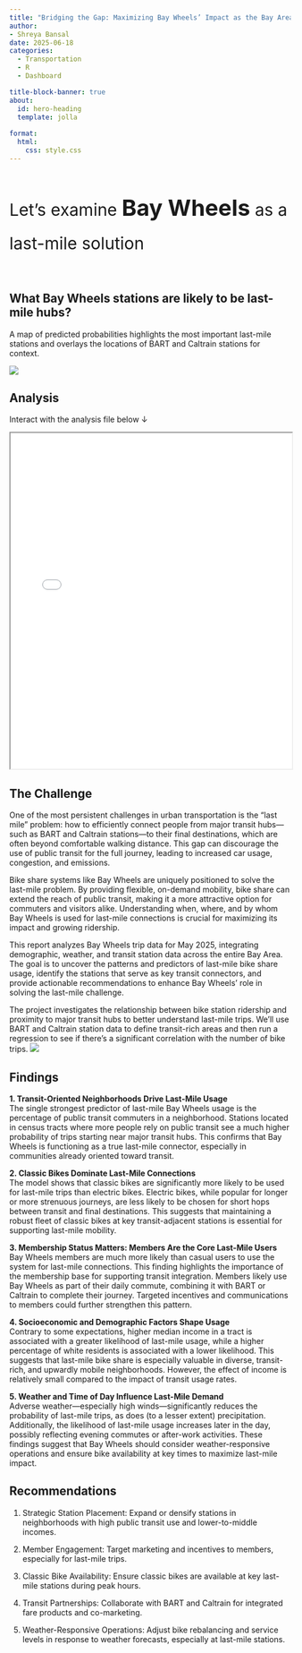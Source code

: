 ```yaml
---
title: "Bridging the Gap: Maximizing Bay Wheels’ Impact as the Bay Area’s Last-Mile Solution"
author:
- Shreya Bansal
date: 2025-06-18
categories:
  - Transportation
  - R
  - Dashboard

title-block-banner: true
about:
  id: hero-heading
  template: jolla
  
format:
  html:
    css: style.css
---
```


<style>
  .centered-container {
    display: flex;
    justify-content: center;
    align-items: center;
 
  }

  .color-changing-text-2 {
    display: inline-block;
    font-size: 40px; 
    font-weight: bold;
  }
</style>

<div class="centered-container" style="font-size: 30px; line-height: 1.8;">
 
Let's examine <span class="color-changing-text-2" id="playText">Bay Wheels</span> as a last-mile solution

<script>
  function changeColor() {
    const playText = document.getElementById('playText');
    const colors = ['#ff00bf','#11111f',  '#ffffff']; 

    let currentIndex = 0;

    setInterval(() => {
      playText.style.color = colors[currentIndex];
      currentIndex = (currentIndex + 1) % colors.length;
    }, 500); 
  }

  document.addEventListener('DOMContentLoaded', changeColor);
</script>

</div>

## What Bay Wheels stations are likely to be last-mile hubs? 
A map of predicted probabilities highlights the most important last-mile stations and overlays the locations of BART and Caltrain stations for context.

![](Lyft_files/figure-html/duration_and_modeling-2.png)

## Analysis
Interact with the analysis file below &darr;

:::{.column-screen}
<iframe src="lyft.html" width="100%" height="600px"></iframe>
:::


## The Challenge
One of the most persistent challenges in urban transportation is the “last mile” problem: how to efficiently connect people from major transit hubs—such as BART and Caltrain stations—to their final destinations, which are often beyond comfortable walking distance. This gap can discourage the use of public transit for the full journey, leading to increased car usage, congestion, and emissions.

Bike share systems like Bay Wheels are uniquely positioned to solve the last-mile problem. By providing flexible, on-demand mobility, bike share can extend the reach of public transit, making it a more attractive option for commuters and visitors alike. Understanding when, where, and by whom Bay Wheels is used for last-mile connections is crucial for maximizing its impact and growing ridership.

This report analyzes Bay Wheels trip data for May 2025, integrating demographic, weather, and transit station data across the entire Bay Area. The goal is to uncover the patterns and predictors of last-mile bike share usage, identify the stations that serve as key transit connectors, and provide actionable recommendations to enhance Bay Wheels’ role in solving the last-mile challenge.


The project investigates the relationship between bike station ridership and proximity to major transit hubs to better understand last-mile trips. We’ll use BART and Caltrain station data to define transit-rich areas and then run a regression to see if there’s a significant correlation with the number of bike trips.
![](Lyft_files/figure-html/transit_proximity_analysis-1.png)

## Findings

<b> 1. Transit-Oriented Neighborhoods Drive Last-Mile Usage </br> </b>
The single strongest predictor of last-mile Bay Wheels usage is the percentage of public transit commuters in a neighborhood. Stations located in census tracts where more people rely on public transit see a much higher probability of trips starting near major transit hubs. This confirms that Bay Wheels is functioning as a true last-mile connector, especially in communities already oriented toward transit.

<b> 2. Classic Bikes Dominate Last-Mile Connections</br></b> 
The model shows that classic bikes are significantly more likely to be used for last-mile trips than electric bikes. Electric bikes, while popular for longer or more strenuous journeys, are less likely to be chosen for short hops between transit and final destinations. This suggests that maintaining a robust fleet of classic bikes at key transit-adjacent stations is essential for supporting last-mile mobility.

<b> 3. Membership Status Matters: Members Are the Core Last-Mile Users<br> </b>
Bay Wheels members are much more likely than casual users to use the system for last-mile connections. This finding highlights the importance of the membership base for supporting transit integration. Members likely use Bay Wheels as part of their daily commute, combining it with BART or Caltrain to complete their journey. Targeted incentives and communications to members could further strengthen this pattern.

<b> 4. Socioeconomic and Demographic Factors Shape Usage</br></b>
Contrary to some expectations, higher median income in a tract is associated with a greater likelihood of last-mile usage, while a higher percentage of white residents is associated with a lower likelihood. This suggests that last-mile bike share is especially valuable in diverse, transit-rich, and upwardly mobile neighborhoods. However, the effect of income is relatively small compared to the impact of transit usage rates.

<b> 5. Weather and Time of Day Influence Last-Mile Demand</br></b>
Adverse weather—especially high winds—significantly reduces the probability of last-mile trips, as does (to a lesser extent) precipitation. Additionally, the likelihood of last-mile usage increases later in the day, possibly reflecting evening commutes or after-work activities. These findings suggest that Bay Wheels should consider weather-responsive operations and ensure bike availability at key times to maximize last-mile impact.


## Recommendations
1. Strategic Station Placement: Expand or densify stations in neighborhoods with high public transit use and lower-to-middle incomes.

2. Member Engagement: Target marketing and incentives to members, especially for last-mile trips.

3. Classic Bike Availability: Ensure classic bikes are available at key last-mile stations during peak hours.

4. Transit Partnerships: Collaborate with BART and Caltrain for integrated fare products and co-marketing.

5. Weather-Responsive Operations: Adjust bike rebalancing and service levels in response to weather forecasts, especially at last-mile stations.

